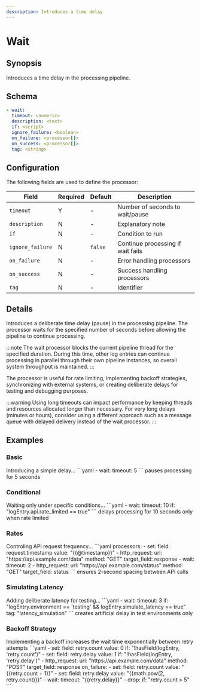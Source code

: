 ```yaml
---
description: Introduces a time delay
---
```


# Wait

## Synopsis

Introduces a time delay in the processing pipeline.

## Schema

```yaml {2}
- wait:
  timeout: <numeric>
  description: <text>
  if: <script>
  ignore_failure: <boolean>
  on_failure: <processor[]>
  on_success: <processor[]>
  tag: <string>
```

## Configuration

The following fields are used to define the processor:

|Field|Required|Default|Description|
|---|---|---|---|
|`timeout`|Y|-|Number of seconds to wait/pause|
|`description`|N|-|Explanatory note|
|`if`|N|-|Condition to run|
|`ignore_failure`|N|`false`|Continue processing if wait fails|
|`on_failure`|N|-|Error handling processors|
|`on_success`|N|-|Success handling processors|
|`tag`|N|-|Identifier|

## Details

Introduces a deliberate time delay (pause) in the processing pipeline. The processor waits for the specified number of seconds before allowing the pipeline to continue processing.

:::note
The wait processor blocks the current pipeline thread for the specified duration. During this time, other log entries can continue processing in parallel through their own pipeline instances, so overall system throughput is maintained.
:::

The processor is useful for rate limiting, implementing backoff strategies, synchronizing with external systems, or creating deliberate delays for testing and debugging purposes.

:::warning
Using long timeouts can impact performance by keeping threads and resources allocated longer than necessary. For very long delays (minutes or hours), consider using a different approach such as a message queue with delayed delivery instead of the wait processor.
:::

## Examples

### Basic

<ExampleGrid>
  <CommentCol>
    Introducing a simple delay...
  </CommentCol>
  <CodeCol>
    ```yaml
    - wait:
        timeout: 5
    ```
  </CodeCol>
  <CommentCol>
    pauses processing for 5 seconds
  </CommentCol>
</ExampleGrid>

### Conditional

<ExampleGrid>
  <CommentCol>
    Waiting only under specific conditions...
  </CommentCol>
  <CodeCol>
    ```yaml
    - wait:
        timeout: 10
        if: "logEntry.api.rate_limited == true"
    ```
  </CodeCol>
  <CommentCol>
    delays processing for 10 seconds only when rate limited
  </CommentCol>
</ExampleGrid>

### Rates

<ExampleGrid>
  <CommentCol>
    Controling API request frequency...
  </CommentCol>
  <CodeCol>
    ```yaml
    processors:
      - set:
          field: request.timestamp
          value: "{{@timestamp}}"
      - http_request:
          url: "https://api.example.com/data"
          method: "GET"
          target_field: response
      - wait:
          timeout: 2
      - http_request:
          url: "https://api.example.com/status"
          method: "GET"
          target_field: status
    ```
  </CodeCol>
  <CommentCol>
    ensures 2-second spacing between API calls
  </CommentCol>
</ExampleGrid>

### Simulating Latency

<ExampleGrid>
  <CommentCol>
    Adding deliberate latency for testing...
  </CommentCol>
  <CodeCol>
    ```yaml
    - wait:
        timeout: 3
        if: "logEntry.environment == 'testing' && logEntry.simulate_latency == true"
        tag: "latency_simulation"
    ```
  </CodeCol>
  <CommentCol>
    creates artificial delay in test environments only
  </CommentCol>
</ExampleGrid>

### Backoff Strategy

<ExampleGrid>
  <CommentCol>
    Implementing a backoff increases the wait time exponentially between retry attempts
  </CommentCol>
  <CodeCol>
    ```yaml
    - set:
        field: retry.count
        value: 0
        if: "!hasField(logEntry, 'retry.count')"
    - set:
        field: retry.delay
        value: 1
        if: "!hasField(logEntry, 'retry.delay')"
    - http_request:
        url: "https://api.example.com/data"
        method: "POST"
        target_field: response
        on_failure:
          - set:
              field: retry.count
              value: "{{retry.count + 1}}"
          - set:
              field: retry.delay
              value: "{{math.pow(2, retry.count)}}"
          - wait:
              timeout: "{{retry.delay}}"
          - drop:
              if: "retry.count > 5"
    ```
  </CodeCol>
</ExampleGrid>
